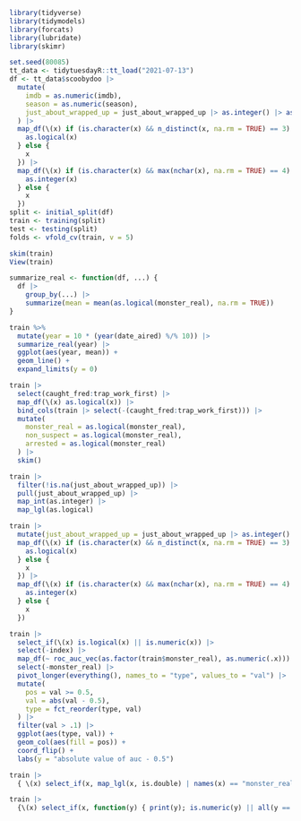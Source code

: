 ```r
library(tidyverse)
library(tidymodels)
library(forcats)
library(lubridate)
library(skimr)
```

```r
set.seed(80085)
tt_data <- tidytuesdayR::tt_load("2021-07-13")
df <- tt_data$scoobydoo |>
  mutate(
    imdb = as.numeric(imdb),
    season = as.numeric(season),
    just_about_wrapped_up = just_about_wrapped_up |> as.integer() |> as.logical()
  ) |>
  map_df(\(x) if (is.character(x) && n_distinct(x, na.rm = TRUE) == 3) {
    as.logical(x)
  } else {
    x
  }) |>
  map_df(\(x) if (is.character(x) && max(nchar(x), na.rm = TRUE) == 4) {
    as.integer(x)
  } else {
    x
  })
split <- initial_split(df)
train <- training(split)
test <- testing(split)
folds <- vfold_cv(train, v = 5)
```

```r
skim(train)
View(train)
```

```r
summarize_real <- function(df, ...) {
  df |>
    group_by(...) |>
    summarize(mean = mean(as.logical(monster_real), na.rm = TRUE))
}
```

```r
train %>%
  mutate(year = 10 * (year(date_aired) %/% 10)) |>
  summarize_real(year) |>
  ggplot(aes(year, mean)) +
  geom_line() +
  expand_limits(y = 0)
```

```r
train |>
  select(caught_fred:trap_work_first) |>
  map_df(\(x) as.logical(x)) |>
  bind_cols(train |> select(-(caught_fred:trap_work_first))) |>
  mutate(
    monster_real = as.logical(monster_real),
    non_suspect = as.logical(monster_real),
    arrested = as.logical(monster_real)
  ) |>
  skim()
```

```r
train |>
  filter(!is.na(just_about_wrapped_up)) |>
  pull(just_about_wrapped_up) |>
  map_int(as.integer) |>
  map_lgl(as.logical)

train |>
  mutate(just_about_wrapped_up = just_about_wrapped_up |> as.integer() |> as.logical()) |>
  map_df(\(x) if (is.character(x) && n_distinct(x, na.rm = TRUE) == 3) {
    as.logical(x)
  } else {
    x
  }) |>
  map_df(\(x) if (is.character(x) && max(nchar(x), na.rm = TRUE) == 4) {
    as.integer(x)
  } else {
    x
  })
```

```r
train |>
  select_if(\(x) is.logical(x) || is.numeric(x)) |>
  select(-index) |>
  map_df(~ roc_auc_vec(as.factor(train$monster_real), as.numeric(.x))) |>
  select(-monster_real) |>
  pivot_longer(everything(), names_to = "type", values_to = "val") |>
  mutate(
    pos = val >= 0.5,
    val = abs(val - 0.5),
    type = fct_reorder(type, val)
  ) |>
  filter(val > .1) |>
  ggplot(aes(type, val)) +
  geom_col(aes(fill = pos)) +
  coord_flip() +
  labs(y = "absolute value of auc - 0.5")

train |>
  { \(x) select_if(x, map_lgl(x, is.double) | names(x) == "monster_real") }()

train |>
  {\(x) select_if(x, function(y) { print(y); is.numeric(y) || all(y == x$monster_real)} )}()
```

